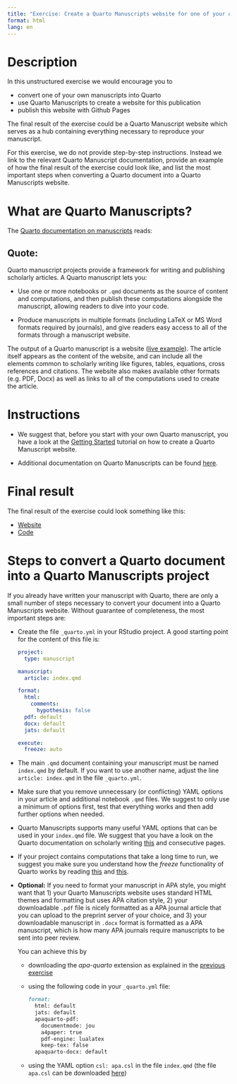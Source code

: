 ```yaml
---
title: "Exercise: Create a Quarto Manuscripts website for one of your own scientific publications"
format: html
lang: en
---
```


# Description

In this unstructured exercise we would encourage you to

- convert one of your own manuscripts into Quarto
- use Quarto Manuscripts to create a website for this publication
- publish this website with Github Pages

The final result of the exercise could be a Quarto Manuscript website which serves as a hub containing everything necessary to reproduce your manuscript.

For this exercise, we do not provide step-by-step instructions. Instead we link to the relevant Quarto Manuscript documentation, provide an example of how the final result of the exercise could look like, and list the most important steps when converting a Quarto document into a Quarto Manuscripts website.

# What are Quarto Manuscripts?

The [Quarto documentation on manuscripts](https://quarto.org/docs/manuscripts/) reads:

::: {.callout-tip appearance="minimal" icon=false}
## Quote:

Quarto manuscript projects provide a framework for writing and publishing scholarly articles. A Quarto manuscript lets you:

- Use one or more notebooks or `.qmd` documents as the source of content and computations, and then publish these computations alongside the manuscript, allowing readers to dive into your code.

- Produce manuscripts in multiple formats (including LaTeX or MS Word formats required by journals), and give readers easy access to all of the formats through a manuscript website.

The output of a Quarto manuscript is a website ([live example](https://quarto-ext.github.io/manuscript-template-jupyter/)). The article itself appears as the content of the website, and can include all the elements common to scholarly writing like figures, tables, equations, cross references and citations. The website also makes available other formats (e.g. PDF, Docx) as well as links to all of the computations used to create the article.
:::

# Instructions

- We suggest that, before you start with your own Quarto manuscript, you have a look at the [Getting Started](https://quarto.org/docs/manuscripts/) tutorial on how to create a Quarto Manuscript website.

- Additional documentation on Quarto Manuscripts can be found [here](https://quarto.org/docs/manuscripts/components.html).


# Final result
 
The final result of the exercise could look something like this:

- [Website](https://florianpargent.github.io/myquartomanuscript/)
- [Code](https://github.com/FlorianPargent/myquartomanuscript)


# Steps to convert a Quarto document into a Quarto Manuscripts project

If you already have written your manuscript with Quarto, there are only a small number of steps necessary to convert your document into a Quarto Manuscripts website. Without guarantee of completeness, the most important steps are:

- Create the file `_quarto.yml` in your RStudio project. A good starting point for the content of this file is:
  
  ```yml
  project:
    type: manuscript

  manuscript:
    article: index.qmd

  format:
    html:
      comments:
        hypothesis: false
    pdf: default
    docx: default
    jats: default

  execute:
    freeze: auto
  ```

- The main `.qmd` document containing your manuscript must be named `index.qmd` by default. If you want to use another name, adjust the line `article: index.qmd` in the file `_quarto.yml`.

- Make sure that you remove unnecessary (or conflicting) YAML options in your article and additional notebook `.qmd` files. We suggest to only use a minimum of options first, test that everything works and then add further options when needed.

- Quarto Manuscripts supports many useful YAML options that can be used in your `index.qmd` file. We suggest that you have a look on the Quarto documentation on scholarly writing [this](https://quarto.org/docs/authoring/front-matter.html) and consecutive pages. 

- If your project contains computations that take a long time to run, we suggest you make sure you understand how the *freeze* functionality of Quarto works by reading [this](https://quarto.org/docs/manuscripts/authoring/rstudio.html#when-is-code-executed) and [this](https://quarto.org/docs/projects/code-execution.html#freeze).

- **Optional:** If you need to format your manuscript in APA style, you might want that 1) your Quarto Manuscripts website uses standard HTML themes and formatting but uses APA citation style, 2) your downloadable `.pdf` file is nicely formatted as a APA journal article that you can upload to the preprint server of your choice, and 3) your downloadable manuscript in `.docx` format is formatted as a APA manuscript, which is how many APA journals require manuscripts to be sent into peer review.  

  You can achieve this by
  
  - downloading the *apa-quarto* extension as explained in the [previous exercise](apa7_manuscript.qmd)
  - using the following code in your `_quarto.yml` file:
    
    ```markdown
    format:
      html: default
      jats: default
      apaquarto-pdf:
        documentmode: jou
        a4paper: true
        pdf-engine: lualatex
        keep-tex: false
      apaquarto-docx: default
    ```
  - using the YAML option `csl: apa.csl` in the file `index.qmd` (the file `apa.csl` can be downloaded [here](https://github.com/citation-style-language/styles/blob/master/apa.csl))
